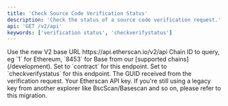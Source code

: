 ```yaml
---
title: 'Check Source Code Verification Status'
description: 'Check the status of a source code verification request.'
api: 'GET /v2/api'
keywords: ['verification status', 'checkverifystatus']
---
```



<CreditChip description="Checks the status of a source code verification request" />

  <ParamField path="v2" type="string" default="v2">
    Use the new V2 base URL https://api.etherscan.io/v2/api
  </ParamField>
  <ParamField query="chainid" type="string" default="1">
    Chain ID to query, eg `1` for Ethereum, `8453` for Base from our [supported chains](/development).
  </ParamField>
  <ParamField query="module" type="string" default="contract">
    Set to `contract` for this endpoint.
  </ParamField>
  <ParamField query="action" type="string" default="checkverifystatus">
    Set to `checkverifystatus` for this endpoint.
  </ParamField>
  <ParamField query="guid" type="string" default="x3ryqcqr1zdknhfhkimqmizlcqpxncqc6nrvp3pgrcpfsqedqi">
    The GUID received from the verification request.
  </ParamField>
  <ParamField query="apikey" type="string">
    Your Etherscan API key. If you're still using a legacy key from another explorer like BscScan/Basescan and so on, please refer to this migration.
  </ParamField>
